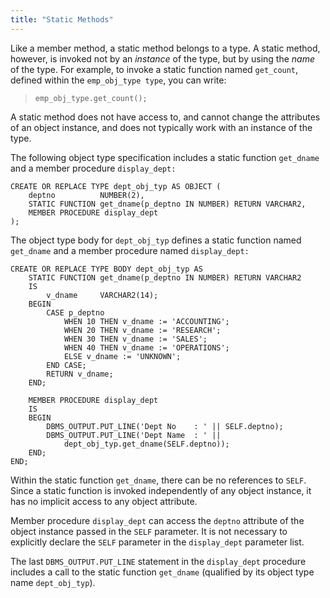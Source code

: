 ```yaml
---
title: "Static Methods"
---
```


<div id="static_methods" class="registered_link"></div>

Like a member method, a static method belongs to a type. A static method, however, is invoked not by an *instance* of the type, but by using the *name* of the type. For example, to invoke a static function named `get_count`, defined within the `emp_obj_type type`, you can write:

> `emp_obj_type.get_count();`

A static method does not have access to, and cannot change the attributes of an object instance, and does not typically work with an instance of the type.

The following object type specification includes a static function `get_dname` and a member procedure `display_dept:`

```text
CREATE OR REPLACE TYPE dept_obj_typ AS OBJECT (
    deptno          NUMBER(2),
    STATIC FUNCTION get_dname(p_deptno IN NUMBER) RETURN VARCHAR2,
    MEMBER PROCEDURE display_dept
);
```

The object type body for `dept_obj_typ` defines a static function named `get_dname` and a member procedure named `display_dept:`

```text
CREATE OR REPLACE TYPE BODY dept_obj_typ AS
    STATIC FUNCTION get_dname(p_deptno IN NUMBER) RETURN VARCHAR2
    IS
        v_dname     VARCHAR2(14);
    BEGIN
        CASE p_deptno
            WHEN 10 THEN v_dname := 'ACCOUNTING';
            WHEN 20 THEN v_dname := 'RESEARCH';
            WHEN 30 THEN v_dname := 'SALES';
            WHEN 40 THEN v_dname := 'OPERATIONS';
            ELSE v_dname := 'UNKNOWN';
        END CASE;
        RETURN v_dname;
    END;

    MEMBER PROCEDURE display_dept
    IS
    BEGIN
        DBMS_OUTPUT.PUT_LINE('Dept No    : ' || SELF.deptno);
        DBMS_OUTPUT.PUT_LINE('Dept Name  : ' ||
            dept_obj_typ.get_dname(SELF.deptno));
    END;
END;
```

Within the static function `get_dname`, there can be no references to `SELF`. Since a static function is invoked independently of any object instance, it has no implicit access to any object attribute.

Member procedure `display_dept` can access the `deptno` attribute of the object instance passed in the `SELF` parameter. It is not necessary to explicitly declare the `SELF` parameter in the `display_dept` parameter list.

The last `DBMS_OUTPUT.PUT_LINE` statement in the `display_dept` procedure includes a call to the static function `get_dname` (qualified by its object type name `dept_obj_typ`).
